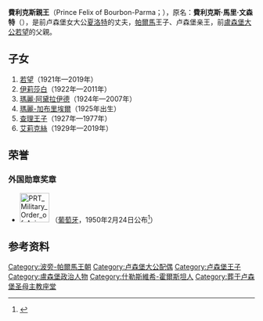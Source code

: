 {{Infobox noble
| name        = 波旁-帕爾馬的费利切
| image       = Prince Félix of Luxembourg, Prince of Parma and Princely consort of Luxembourg (1893-1970).jpg
| succession  = 盧森堡親王
| reign       = 1919年11月6日－1964年11月12日
| birth_date   = {{Birth date|1893|10|28|df=y}}
| birth_place  = {{flag|Austrian Empire}}[[施泰因费尔德|施泰因费尔德]]
| death_date   = {{Death date and age|1970|4|8|1893|10|28|df=y}}
| death_place  = {{flag|Luxembourg}}[[菲施巴赫城堡|菲施巴赫城堡]]
| burial_place = [[聖母主教座堂_(盧森堡)|聖母主教座堂]]
| noble family = [[波旁-帕爾馬家族|波旁-帕爾馬家族]]
| father       = [[罗贝托一世_(帕尔马)|帕爾馬公爵罗贝托一世]]
| mother       = [[瑪麗亞·安東妮亞_(布拉干薩)|布拉干薩的瑪麗亞·安東妮亞]]
}}

'''費利克斯親王'''（Prince Felix of Bourbon-Parma；{{bd|1893年|10月28日|1970年|4月8日}}），原名：'''費利克斯·馬里·文森特'''（{{lang-lb|Félix Marie Vincent}}），是前卢森堡女大公[[夏洛特_(卢森堡大公)|夏洛特]]的丈夫，[[帕尔马公國|帕爾馬]]王子、卢森堡亲王，前[[讓_(盧森堡大公)|盧森堡大公若望]]的父親。

== 子女 ==
# [[让_(卢森堡大公)|若望]]（1921年—2019年）
# [[盧森堡的伊莉莎白_(1922-2011)|伊莉莎白]]（1922年—2011年）
# [[盧森堡的瑪麗-阿黛拉伊德|瑪麗·阿黛拉伊德]]（1924年—2007年）
# [[盧森堡的瑪麗-加布里埃爾|瑪麗-加布里埃爾]]（1925年出生）
# [[盧森堡的查理王子|查理王子]]（1927年—1977年）
# [[盧森堡的艾莉克絲|艾莉克絲]]（1929年—2019年）

==荣誉==
===外国勋章奖章===
* [[File:PRT_Military_Order_of_Aviz_-_Grand_Cross_BAR.png|60px]] {{link-pt|阿维斯大十字勋章|Ordem Militar de Avis}}（[[葡萄牙|葡萄牙]]，1950年2月24日公布<ref name=ptorder>{{pt}}{{cite web |url=https://www.ordens.presidencia.pt/?idc=154&list=1 |title=ENTIDADES ESTRANGEIRAS AGRACIADAS COM ORDENS PORTUGUESAS |publisher=Presidência da República Portuguesa |date= |accessdate=2022-04-10 |archive-date= |archive-url= |dead-url=no }}</ref>）

==参考资料==
{{reflist}}

{{Authority control}}
{{DEFAULTSORT: Felix}}
[[Category:波旁-帕爾馬王朝|Category:波旁-帕爾馬王朝]]
[[Category:卢森堡大公配偶|Category:卢森堡大公配偶]]
[[Category:卢森堡王子|Category:卢森堡王子]]
[[Category:盧森堡政治人物|Category:盧森堡政治人物]]
[[Category:什勒斯維希-霍爾斯坦人|Category:什勒斯維希-霍爾斯坦人]]
[[Category:葬于卢森堡圣母主教座堂|Category:葬于卢森堡圣母主教座堂]]
